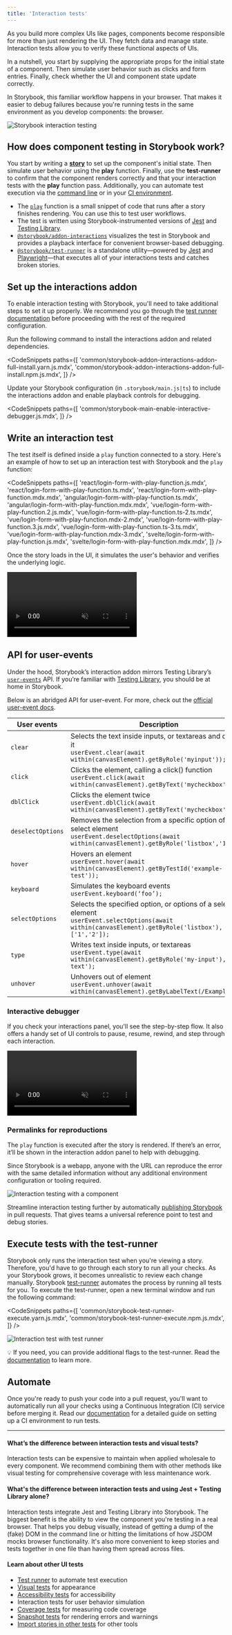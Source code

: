 ```yaml
---
title: 'Interaction tests'
---
```


As you build more complex UIs like pages, components become responsible for more than just rendering the UI. They fetch data and manage state. Interaction tests allow you to verify these functional aspects of UIs.

In a nutshell, you start by supplying the appropriate props for the initial state of a component. Then simulate user behavior such as clicks and form entries. Finally, check whether the UI and component state update correctly.

In Storybook, this familiar workflow happens in your browser. That makes it easier to debug failures because you're running tests in the same environment as you develop components: the browser.

![Storybook interaction testing](./storybook-interaction-tests.gif)

## How does component testing in Storybook work?

You start by writing a [**story**](../writing-stories/introduction.md) to set up the component's initial state. Then simulate user behavior using the **play** function. Finally, use the **test-runner** to confirm that the component renders correctly and that your interaction tests with the **play** function pass. Additionally, you can automate test execution via the [command line](./test-runner.md#cli-options) or in your [CI environment](./test-runner.md#set-up-ci-to-run-tests).

- The [`play`](../writing-stories/play-function.md) function is a small snippet of code that runs after a story finishes rendering. You can use this to test user workflows.
- The test is written using Storybook-instrumented versions of [Jest](https://jestjs.io/) and [Testing Library](https://testing-library.com/).
- [`@storybook/addon-interactions`](https://storybook.js.org/addons/@storybook/addon-interactions/) visualizes the test in Storybook and provides a playback interface for convenient browser-based debugging.
- [`@storybook/test-runner`](https://github.com/storybookjs/test-runner) is a standalone utility—powered by [Jest](https://jestjs.io/) and [Playwright](https://playwright.dev/)—that executes all of your interactions tests and catches broken stories.

## Set up the interactions addon

To enable interaction testing with Storybook, you'll need to take additional steps to set it up properly. We recommend you go through the [test runner documentation](./test-runner.md) before proceeding with the rest of the required configuration.

Run the following command to install the interactions addon and related dependencies.

<!-- prettier-ignore-start -->

<CodeSnippets
  paths={[
    'common/storybook-addon-interactions-addon-full-install.yarn.js.mdx',
    'common/storybook-addon-interactions-addon-full-install.npm.js.mdx',
  ]}
/>

<!-- prettier-ignore-end -->

Update your Storybook configuration (in `.storybook/main.js|ts`) to include the interactions addon and enable playback controls for debugging.

<!-- prettier-ignore-start -->

<CodeSnippets
  paths={[
    'common/storybook-main-enable-interactive-debugger.js.mdx',
  ]}
/>

<!-- prettier-ignore-end -->

## Write an interaction test

The test itself is defined inside a `play` function connected to a story. Here's an example of how to set up an interaction test with Storybook and the `play` function:

<!-- prettier-ignore-start -->

<CodeSnippets
  paths={[
    'react/login-form-with-play-function.js.mdx',
    'react/login-form-with-play-function.ts.mdx',
    'react/login-form-with-play-function.mdx.mdx',
    'angular/login-form-with-play-function.ts.mdx',
    'angular/login-form-with-play-function.mdx.mdx',
    'vue/login-form-with-play-function.2.js.mdx',
    'vue/login-form-with-play-function.ts-2.ts.mdx',
    'vue/login-form-with-play-function.mdx-2.mdx',
    'vue/login-form-with-play-function.3.js.mdx',
    'vue/login-form-with-play-function.ts-3.ts.mdx',
    'vue/login-form-with-play-function.mdx-3.mdx',
    'svelte/login-form-with-play-function.js.mdx',
    'svelte/login-form-with-play-function.mdx.mdx',
  ]}
/>

<!-- prettier-ignore-end -->

Once the story loads in the UI, it simulates the user's behavior and verifies the underlying logic.

<video autoPlay muted playsInline loop>
  <source
    src="addon-interaction-example-optimized.mp4"
    type="video/mp4"
  />
</video>

## API for user-events

Under the hood, Storybook’s interaction addon mirrors Testing Library’s [`user-events`](https://testing-library.com/docs/user-event/intro/) API. If you’re familiar with [Testing Library](https://testing-library.com/), you should be at home in Storybook.

Below is an abridged API for user-event. For more, check out the [official user-event docs](https://testing-library.com/docs/user-event/utility/).

| User events       | Description                                                                                                                                              |
| ----------------- | -------------------------------------------------------------------------------------------------------------------------------------------------------- |
| `clear`           | Selects the text inside inputs, or textareas and deletes it <br/>`userEvent.clear(await within(canvasElement).getByRole('myinput'));`                    |
| `click`           | Clicks the element, calling a click() function <br/>`userEvent.click(await within(canvasElement).getByText('mycheckbox'));`                              |
| `dblClick`        | Clicks the element twice <br/>`userEvent.dblClick(await within(canvasElement).getByText('mycheckbox'));`                                                 |
| `deselectOptions` | Removes the selection from a specific option of a select element <br/>`userEvent.deselectOptions(await within(canvasElement).getByRole('listbox','1'));` |
| `hover`           | Hovers an element <br/>`userEvent.hover(await within(canvasElement).getByTestId('example-test'));`                                                       |
| `keyboard`        | Simulates the keyboard events <br/>`userEvent.keyboard(‘foo’);`                                                                                          |
| `selectOptions`   | Selects the specified option, or options of a select element <br/>`userEvent.selectOptions(await within(canvasElement).getByRole('listbox'),['1','2']);` |
| `type`            | Writes text inside inputs, or textareas <br/>`userEvent.type(await within(canvasElement).getByRole('my-input'),'Some text');`                            |
| `unhover`         | Unhovers out of element <br/>`userEvent.unhover(await within(canvasElement).getByLabelText(/Example/i));`                                                |

### Interactive debugger

If you check your interactions panel, you'll see the step-by-step flow. It also offers a handy set of UI controls to pause, resume, rewind, and step through each interaction.

<video autoPlay muted playsInline loop>
  <source
    src="addon-interactions-playback-controls-optimized.mp4"
    type="video/mp4"
  />
</video>

### Permalinks for reproductions

The `play` function is executed after the story is rendered. If there’s an error, it’ll be shown in the interaction addon panel to help with debugging.

Since Storybook is a webapp, anyone with the URL can reproduce the error with the same detailed information without any additional environment configuration or tooling required.

![Interaction testing with a component](./storybook-addon-interactions-error-optimized.png)

Streamline interaction testing further by automatically [publishing Storybook](../sharing/publish-storybook.md) in pull requests. That gives teams a universal reference point to test and debug stories.

## Execute tests with the test-runner

Storybook only runs the interaction test when you're viewing a story. Therefore, you'd have to go through each story to run all your checks. As your Storybook grows, it becomes unrealistic to review each change manually. Storybook [test-runner](https://github.com/storybookjs/test-runner) automates the process by running all tests for you. To execute the test-runner, open a new terminal window and run the following command:

<!-- prettier-ignore-start -->

<CodeSnippets
  paths={[
    'common/storybook-test-runner-execute.yarn.js.mdx',
    'common/storybook-test-runner-execute.npm.js.mdx',
  ]}
/>

<!-- prettier-ignore-end -->

![Interaction test with test runner](./storybook-interaction-test-runner-loginform-optimized.png)

<div class="aside">

💡 If you need, you can provide additional flags to the test-runner. Read the [documentation](./test-runner.md#cli-options) to learn more.

</div>

## Automate

Once you're ready to push your code into a pull request, you'll want to automatically run all your checks using a Continuous Integration (CI) service before merging it. Read our [documentation](./test-runner.md#set-up-ci-to-run-tests) for a detailed guide on setting up a CI environment to run tests.

---

#### What’s the difference between interaction tests and visual tests?

Interaction tests can be expensive to maintain when applied wholesale to every component. We recommend combining them with other methods like visual testing for comprehensive coverage with less maintenance work.

#### What's the difference between interaction tests and using Jest + Testing Library alone?

Interaction tests integrate Jest and Testing Library into Storybook. The biggest benefit is the ability to view the component you're testing in a real browser. That helps you debug visually, instead of getting a dump of the (fake) DOM in the command line or hitting the limitations of how JSDOM mocks browser functionality. It's also more convenient to keep stories and tests together in one file than having them spread across files.

#### Learn about other UI tests

- [Test runner](./test-runner.md) to automate test execution
- [Visual tests](./visual-testing.md) for appearance
- [Accessibility tests](./accessibility-testing.md) for accessibility
- Interaction tests for user behavior simulation
- [Coverage tests](./test-coverage.md) for measuring code coverage
- [Snapshot tests](./snapshot-testing.md) for rendering errors and warnings
- [Import stories in other tests](./importing-stories-in-tests.md) for other tools
